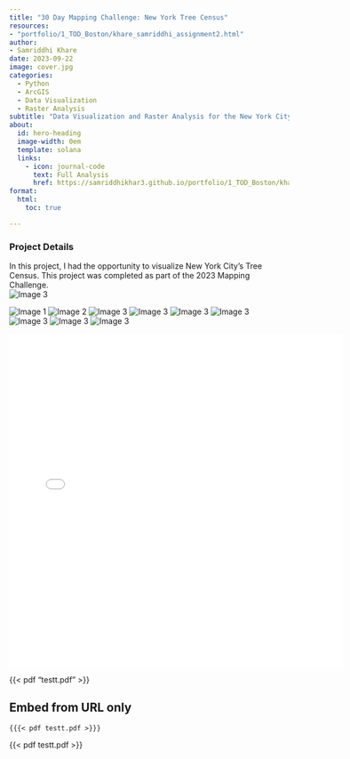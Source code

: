 ```yaml
---
title: "30 Day Mapping Challenge: New York Tree Census"
resources: 
- "portfolio/1_TOD_Boston/khare_samriddhi_assignment2.html"
author:
- Samriddhi Khare
date: 2023-09-22
image: cover.jpg
categories:
  - Python
  - ArcGIS
  - Data Visualization
  - Raster Analysis
subtitle: "Data Visualization and Raster Analysis for the New York City Tree Census."
about:
  id: hero-heading
  image-width: 0em
  template: solana
  links:
    - icon: journal-code
      text: Full Analysis
      href: https://samriddhikhar3.github.io/portfolio/1_TOD_Boston/khare_samriddhi_assignment2.html  
format:
  html:
    toc: true

---
```


### Project Details

In this project, I had the opportunity to visualize New York City's Tree Census. This project was completed as part of the 2023 Mapping Challenge.  
![Image 3](18_skhare.gif)

![Image 1](11_skhare.png)
![Image 2](2_skhare.png)
![Image 3](9_skhare.png)
![Image 3](13_skhare.png)
![Image 3](20_skhare.png)
![Image 3](21_skhare.png)
![Image 3](24_skhare.png)
![Image 3](25_skhare.png)
![Image 3](27_skhare.png)


<style>
testt.pdf {
  max-width: 100%;
	width: 600px;
	height: 600px;
	border: 10px solid rgba(0,0,0,.2);
	margin: 0;
}
</style>

<embed src="testt.pdf" width="600" height="600" type="application/pdf">
{{< pdf "testt.pdf" >}}


## Embed from URL only

`{{{< pdf testt.pdf >}}}`

{{< pdf testt.pdf >}}





